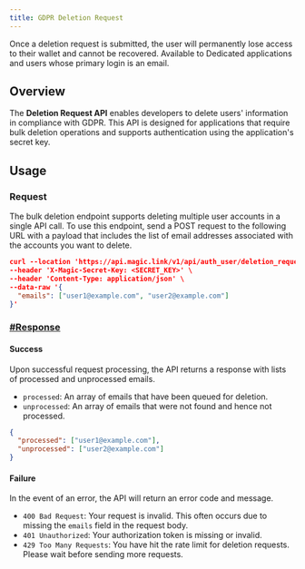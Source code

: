 ```yaml
---
title: GDPR Deletion Request
---
```



<Warning>
Once a deletion request is submitted, the user will permanently lose access to their wallet and cannot be recovered.
</Warning>

<Note>
Available to Dedicated applications and users whose primary login is an email.
</Note>

## Overview

The **Deletion Request API** enables developers to delete users' information in compliance with GDPR. This API is designed for applications that require bulk deletion operations and supports authentication using the application's secret key.

## Usage


### Request

The bulk deletion endpoint supports deleting multiple user accounts in a single API call. To use this endpoint, send a POST request to the following URL with a payload that includes the list of email addresses associated with the accounts you want to delete.

```json
curl --location 'https://api.magic.link/v1/api/auth_user/deletion_request' \
--header 'X-Magic-Secret-Key: <SECRET_KEY>' \
--header 'Content-Type: application/json' \
--data-raw '{
  "emails": ["user1@example.com", "user2@example.com"]
}'
```

### [#Response](#response)

#### Success

Upon successful request processing, the API returns a response with lists of processed and unprocessed emails.

* `processed`: An array of emails that have been queued for deletion.
* `unprocessed`: An array of emails that were not found and hence not processed.

```json
{
  "processed": ["user1@example.com"],
  "unprocessed": ["user2@example.com"]
}
```

#### Failure

In the event of an error, the API will return an error code and message.

* `400 Bad Request`: Your request is invalid. This often occurs due to missing the `emails` field in the request body.
* `401 Unauthorized`: Your authorization token is missing or invalid.
* `429 Too Many Requests`: You have hit the rate limit for deletion requests. Please wait before sending more requests.

